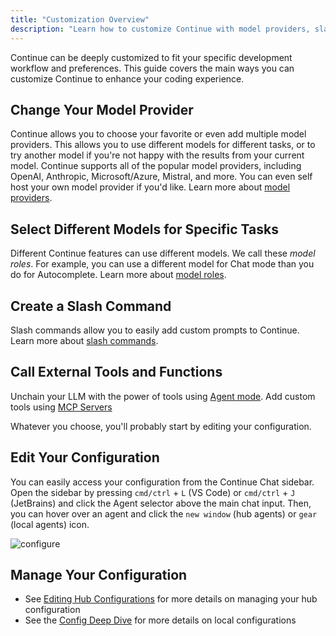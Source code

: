 ```yaml
---
title: "Customization Overview"
description: "Learn how to customize Continue with model providers, slash commands, and tools"
---
```


Continue can be deeply customized to fit your specific development workflow and preferences. This guide covers the main ways you can customize Continue to enhance your coding experience.

## Change Your Model Provider

Continue allows you to choose your favorite or even add multiple model providers. This allows you to use different models for different tasks, or to try another model if you're not happy with the results from your current model. Continue supports all of the popular model providers, including OpenAI, Anthropic, Microsoft/Azure, Mistral, and more. You can even self host your own model provider if you'd like. Learn more about [model providers](/customize/model-providers/overview).

## Select Different Models for Specific Tasks

Different Continue features can use different models. We call these _model roles_. For example, you can use a different model for Chat mode than you do for Autocomplete. Learn more about [model roles](/customize/model-roles).

## Create a Slash Command

Slash commands allow you to easily add custom prompts to Continue. Learn more about [slash commands](/customize/deep-dives/prompts).

## Call External Tools and Functions

Unchain your LLM with the power of tools using [Agent mode](/ide-extensions/agent/quick-start). Add custom tools using [MCP Servers](/customize/mcp-tools)

Whatever you choose, you'll probably start by editing your configuration.

## Edit Your Configuration

You can easily access your configuration from the Continue Chat sidebar. Open the sidebar by pressing `cmd/ctrl` + `L` (VS Code) or `cmd/ctrl` + `J` (JetBrains) and click the Agent selector above the main chat input. Then, you can hover over an agent and click the `new window` (hub agents) or `gear` (local agents) icon.

![configure](/images/customize/images/configure-continue-a5c8c79f3304c08353f3fc727aa5da7e.png)

## Manage Your Configuration

- See [Editing Hub Configurations](/hub/configs/edit-a-config) for more details on managing your hub configuration
- See the [Config Deep Dive](/reference) for more details on local configurations
